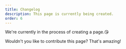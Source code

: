 ```yaml
---
title: Changelog
description: This page is currently being created.
order: 6
---
```


We're currently in the process of creating a page.😘

Wouldn't you like to contribute this page? That's amazing!
